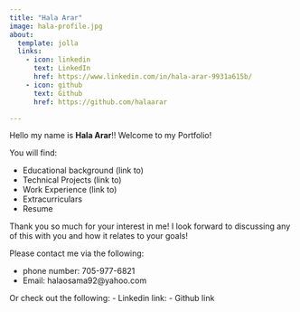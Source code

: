 ```yaml
---
title: "Hala Arar"
image: hala-profile.jpg
about:
  template: jolla
  links:
    - icon: linkedin
      text: LinkedIn
      href: https://www.linkedin.com/in/hala-arar-9931a615b/
    - icon: github
      text: Github
      href: https://github.com/halaarar

---
```



Hello my name is **Hala Arar**!! Welcome to my Portfolio!


You will find: 

- Educational background (link to)
- Technical Projects (link to)
- Work Experience (link to)
- Extracurriculars
- Resume 

Thank you so much for your interest in me! I look forward to discussing any of this with you and how it relates to your goals! 


Please contact me via the following: 

- phone number: 705-977-6821
- Email: halaosama92@yahoo.com

Or check out the following: 
- Linkedin link: 
- Github link